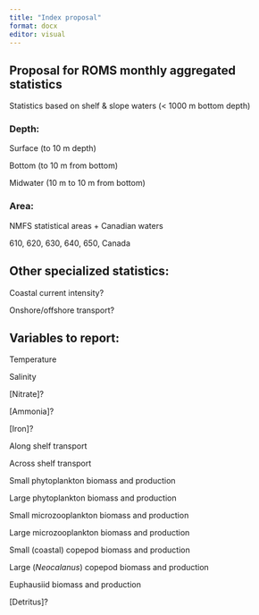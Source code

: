 ```yaml
---
title: "Index proposal"
format: docx
editor: visual
---
```


## **Proposal for ROMS monthly aggregated statistics**

Statistics based on shelf & slope waters (\< 1000 m bottom depth)

### Depth:

Surface (to 10 m depth)

Bottom (to 10 m from bottom)

Midwater (10 m to 10 m from bottom)

### Area: 

NMFS statistical areas + Canadian waters

610, 620, 630, 640, 650, Canada

## Other specialized statistics:

Coastal current intensity?

Onshore/offshore transport?

## Variables to report:

Temperature

Salinity

\[Nitrate\]?

\[Ammonia\]?

\[Iron\]?

Along shelf transport

Across shelf transport

Small phytoplankton biomass and production

Large phytoplankton biomass and production

Small microzooplankton biomass and production

Large microzooplankton biomass and production

Small (coastal) copepod biomass and production

Large (*Neocalanus*) copepod biomass and production

Euphausiid biomass and production

\[Detritus\]?
